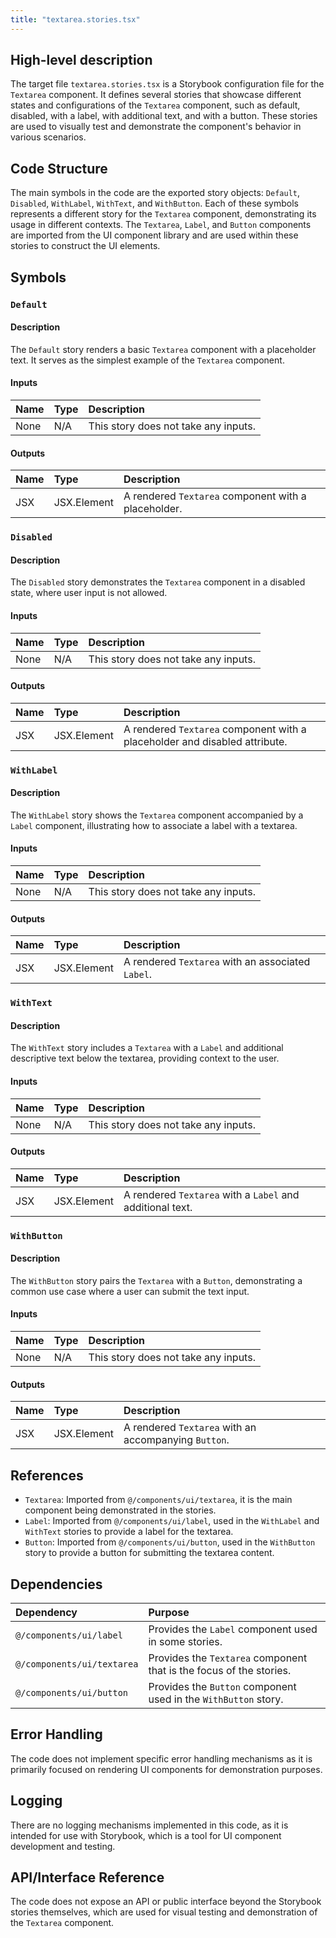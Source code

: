 ```yaml
---
title: "textarea.stories.tsx"
---
```


## High-level description

The target file `textarea.stories.tsx` is a Storybook configuration file for the `Textarea` component. It defines several stories that showcase different states and configurations of the `Textarea` component, such as default, disabled, with a label, with additional text, and with a button. These stories are used to visually test and demonstrate the component's behavior in various scenarios.

## Code Structure

The main symbols in the code are the exported story objects: `Default`, `Disabled`, `WithLabel`, `WithText`, and `WithButton`. Each of these symbols represents a different story for the `Textarea` component, demonstrating its usage in different contexts. The `Textarea`, `Label`, and `Button` components are imported from the UI component library and are used within these stories to construct the UI elements.

## Symbols

### `Default`
#### Description
The `Default` story renders a basic `Textarea` component with a placeholder text. It serves as the simplest example of the `Textarea` component.

#### Inputs
| Name | Type | Description |
|:-----|:-----|:------------|
| None | N/A  | This story does not take any inputs. |

#### Outputs
| Name | Type | Description |
|:-----|:-----|:------------|
| JSX  | JSX.Element | A rendered `Textarea` component with a placeholder. |

### `Disabled`
#### Description
The `Disabled` story demonstrates the `Textarea` component in a disabled state, where user input is not allowed.

#### Inputs
| Name | Type | Description |
|:-----|:-----|:------------|
| None | N/A  | This story does not take any inputs. |

#### Outputs
| Name | Type | Description |
|:-----|:-----|:------------|
| JSX  | JSX.Element | A rendered `Textarea` component with a placeholder and disabled attribute. |

### `WithLabel`
#### Description
The `WithLabel` story shows the `Textarea` component accompanied by a `Label` component, illustrating how to associate a label with a textarea.

#### Inputs
| Name | Type | Description |
|:-----|:-----|:------------|
| None | N/A  | This story does not take any inputs. |

#### Outputs
| Name | Type | Description |
|:-----|:-----|:------------|
| JSX  | JSX.Element | A rendered `Textarea` with an associated `Label`. |

### `WithText`
#### Description
The `WithText` story includes a `Textarea` with a `Label` and additional descriptive text below the textarea, providing context to the user.

#### Inputs
| Name | Type | Description |
|:-----|:-----|:------------|
| None | N/A  | This story does not take any inputs. |

#### Outputs
| Name | Type | Description |
|:-----|:-----|:------------|
| JSX  | JSX.Element | A rendered `Textarea` with a `Label` and additional text. |

### `WithButton`
#### Description
The `WithButton` story pairs the `Textarea` with a `Button`, demonstrating a common use case where a user can submit the text input.

#### Inputs
| Name | Type | Description |
|:-----|:-----|:------------|
| None | N/A  | This story does not take any inputs. |

#### Outputs
| Name | Type | Description |
|:-----|:-----|:------------|
| JSX  | JSX.Element | A rendered `Textarea` with an accompanying `Button`. |

## References

- `Textarea`: Imported from `@/components/ui/textarea`, it is the main component being demonstrated in the stories.
- `Label`: Imported from `@/components/ui/label`, used in the `WithLabel` and `WithText` stories to provide a label for the textarea.
- `Button`: Imported from `@/components/ui/button`, used in the `WithButton` story to provide a button for submitting the textarea content.

## Dependencies

| Dependency | Purpose |
|:-----------|:--------|
| `@/components/ui/label` | Provides the `Label` component used in some stories. |
| `@/components/ui/textarea` | Provides the `Textarea` component that is the focus of the stories. |
| `@/components/ui/button` | Provides the `Button` component used in the `WithButton` story. |

## Error Handling

The code does not implement specific error handling mechanisms as it is primarily focused on rendering UI components for demonstration purposes.

## Logging

There are no logging mechanisms implemented in this code, as it is intended for use with Storybook, which is a tool for UI component development and testing.

## API/Interface Reference

The code does not expose an API or public interface beyond the Storybook stories themselves, which are used for visual testing and demonstration of the `Textarea` component.